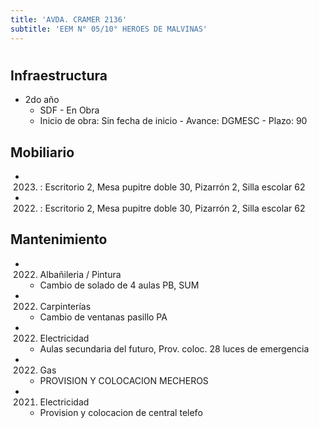 ```yaml
---
title: 'AVDA. CRAMER 2136'
subtitle: 'EEM N° 05/10° HEROES DE MALVINAS'
---
```


#
## Infraestructura

* 2do año 
    + SDF - En Obra 
    + Inicio de obra: Sin fecha de inicio - Avance: DGMESC - Plazo: 90 



## Mobiliario

*  (2023) : Escritorio 2, Mesa pupitre doble 30, Pizarrón 2, Silla escolar 62 

*  (2022) : Escritorio 2, Mesa pupitre doble 30, Pizarrón 2, Silla escolar 62 





## Mantenimiento

*  (2022) Albañileria / Pintura 
    + Cambio de solado de 4 aulas PB, SUM

*  (2022) Carpinterías 
    + Cambio de ventanas pasillo PA

*  (2022) Electricidad 
    + Aulas secundaria del futuro, Prov. coloc. 28 luces de emergencia

*  (2022) Gas 
    + PROVISION Y COLOCACION MECHEROS

*  (2021) Electricidad 
    + Provision y colocacion de central telefo






